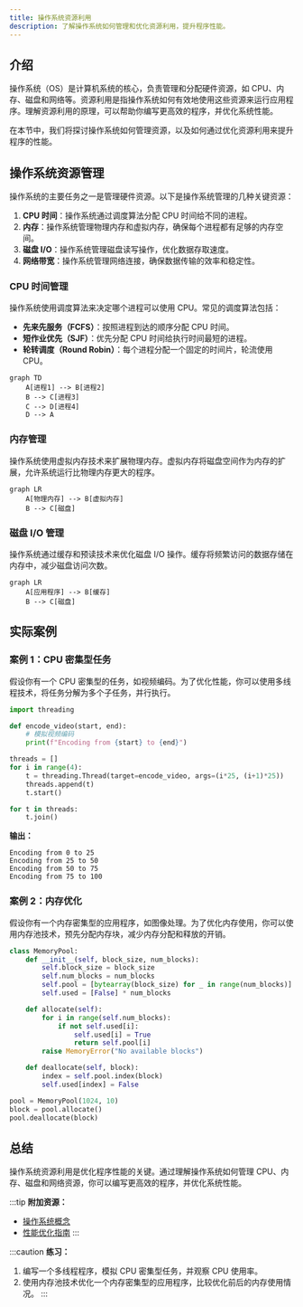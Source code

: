 ```yaml
---
title: 操作系统资源利用
description: 了解操作系统如何管理和优化资源利用，提升程序性能。
---
```


## 介绍

操作系统（OS）是计算机系统的核心，负责管理和分配硬件资源，如 CPU、内存、磁盘和网络等。资源利用是指操作系统如何有效地使用这些资源来运行应用程序。理解资源利用的原理，可以帮助你编写更高效的程序，并优化系统性能。

在本节中，我们将探讨操作系统如何管理资源，以及如何通过优化资源利用来提升程序的性能。

## 操作系统资源管理

操作系统的主要任务之一是管理硬件资源。以下是操作系统管理的几种关键资源：

1. **CPU 时间**：操作系统通过调度算法分配 CPU 时间给不同的进程。
2. **内存**：操作系统管理物理内存和虚拟内存，确保每个进程都有足够的内存空间。
3. **磁盘 I/O**：操作系统管理磁盘读写操作，优化数据存取速度。
4. **网络带宽**：操作系统管理网络连接，确保数据传输的效率和稳定性。

### CPU 时间管理

操作系统使用调度算法来决定哪个进程可以使用 CPU。常见的调度算法包括：

- **先来先服务（FCFS）**：按照进程到达的顺序分配 CPU 时间。
- **短作业优先（SJF）**：优先分配 CPU 时间给执行时间最短的进程。
- **轮转调度（Round Robin）**：每个进程分配一个固定的时间片，轮流使用 CPU。

```mermaid
graph TD
    A[进程1] --> B[进程2]
    B --> C[进程3]
    C --> D[进程4]
    D --> A
```

### 内存管理

操作系统使用虚拟内存技术来扩展物理内存。虚拟内存将磁盘空间作为内存的扩展，允许系统运行比物理内存更大的程序。

```mermaid
graph LR
    A[物理内存] --> B[虚拟内存]
    B --> C[磁盘]
```

### 磁盘 I/O 管理

操作系统通过缓存和预读技术来优化磁盘 I/O 操作。缓存将频繁访问的数据存储在内存中，减少磁盘访问次数。

```mermaid
graph LR
    A[应用程序] --> B[缓存]
    B --> C[磁盘]
```

## 实际案例

### 案例 1：CPU 密集型任务

假设你有一个 CPU 密集型的任务，如视频编码。为了优化性能，你可以使用多线程技术，将任务分解为多个子任务，并行执行。

```python
import threading

def encode_video(start, end):
    # 模拟视频编码
    print(f"Encoding from {start} to {end}")

threads = []
for i in range(4):
    t = threading.Thread(target=encode_video, args=(i*25, (i+1)*25))
    threads.append(t)
    t.start()

for t in threads:
    t.join()
```

**输出：**
```
Encoding from 0 to 25
Encoding from 25 to 50
Encoding from 50 to 75
Encoding from 75 to 100
```

### 案例 2：内存优化

假设你有一个内存密集型的应用程序，如图像处理。为了优化内存使用，你可以使用内存池技术，预先分配内存块，减少内存分配和释放的开销。

```python
class MemoryPool:
    def __init__(self, block_size, num_blocks):
        self.block_size = block_size
        self.num_blocks = num_blocks
        self.pool = [bytearray(block_size) for _ in range(num_blocks)]
        self.used = [False] * num_blocks

    def allocate(self):
        for i in range(self.num_blocks):
            if not self.used[i]:
                self.used[i] = True
                return self.pool[i]
        raise MemoryError("No available blocks")

    def deallocate(self, block):
        index = self.pool.index(block)
        self.used[index] = False

pool = MemoryPool(1024, 10)
block = pool.allocate()
pool.deallocate(block)
```

## 总结

操作系统资源利用是优化程序性能的关键。通过理解操作系统如何管理 CPU、内存、磁盘和网络资源，你可以编写更高效的程序，并优化系统性能。

:::tip
**附加资源：**
- [操作系统概念](https://example.com/os-concepts)
- [性能优化指南](https://example.com/performance-optimization)
:::

:::caution
**练习：**
1. 编写一个多线程程序，模拟 CPU 密集型任务，并观察 CPU 使用率。
2. 使用内存池技术优化一个内存密集型的应用程序，比较优化前后的内存使用情况。
:::
